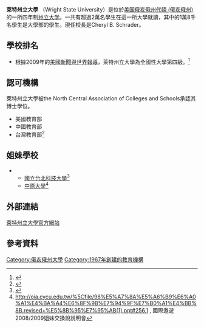 {{Infobox University
| Name =萊特州立大學
| EnglishName =Wright State University
| SealImage =ShimadaK2008-WrightStateUniv entrance-PICT2832.jpg
| SealInfo =
| Motto =
| Established =1967年
| Type =州立
| President =Cheryl B. Schrader
| Chancellor =
| Location =[[美國|美國]][[俄亥俄州|俄亥俄州]]
| Campus =
| AreaTotal =
| Department =
| Staff = 
| Faculty =
| Professor =
| Associate Professor =
| Assistant Professor =
| Lecturer =
| Student =21,894
| Undergraduate =18,786
| Postgraduate =3,108
| Adult education =
| Distance education =
| 4-year technological program =
| 2-year technological program =
| Affiliations =
| Colors = 
| Website =http://www.wright.edu/
}}

'''萊特州立大學''' （Wright State University）是位於[[美国|美国]][[俄亥俄州|俄亥俄州]][[代頓_(俄亥俄州)|代頓 (俄亥俄州)]]的一所四年制[[州立大学系统|州立大学]]。一共有超過2萬名學生在這一所大學就讀，其中的1萬8千名學生是大學部的學生。現任校長是Cheryl B. Schrader。

== 學校排名 ==
* 根據2009年的[[美國新聞與世界報導|美國新聞與世界報導]]，萊特州立大學為全國性大學第四級。<ref>{{Cite web |url=http://colleges.usnews.rankingsandreviews.com/best-colleges/dayton-oh/wright-state-9168/@@Academics_overview.html |title=存档副本 |accessdate=2009-12-27 |archive-date=2009-10-05 |archive-url=https://web.archive.org/web/20091005025906/http://colleges.usnews.rankingsandreviews.com/best-colleges/dayton-oh/wright-state-9168/@@Academics_overview.html |dead-url=no }}</ref>

== 認可機構 ==
萊特州立大學被the North Central Association of Colleges and Schools承認其博士學位。 
* 美國教育部
* 中國教育部
* 台灣教育部<ref>{{cite web |url=http://www.ustudy.org.tw/USACOLLEGE/college/OH.htm |title=存档副本 |accessdate=2009-12-04 |deadurl=yes |archiveurl=https://web.archive.org/web/20091128212026/http://www.ustudy.org.tw/USACOLLEGE/college/OH.htm |archivedate=2009-11-28 }}</ref>

== 姐妹學校 ==
* {{TWN}}
** [[國立台北科技大學|國立台北科技大學]]<ref>{{Cite web |url=http://www.rnd.ntut.edu.tw/ezfiles/5/1005/img/215/981208.doc |title=存档副本 |accessdate=2009-12-27 |archive-date=2016-03-04 |archive-url=https://web.archive.org/web/20160304065247/http://www.rnd.ntut.edu.tw/ezfiles/5/1005/img/215/981208.doc |dead-url=no }}</ref>
** [[中原大學|中原大學]]<ref>http://oia.cycu.edu.tw/%5Cfile/98%E5%A7%8A%E5%A6%B9%E6%A0%A1%E4%BA%A4%E6%8F%9B%E7%94%9F%E7%B0%A1%E4%BB%8B.revised+%E5%8B%95%E7%95%AB(1).ppt#256,1 {{Wayback|url=http://oia.cycu.edu.tw/%5Cfile/98%E5%A7%8A%E5%A6%B9%E6%A0%A1%E4%BA%A4%E6%8F%9B%E7%94%9F%E7%B0%A1%E4%BB%8B.revised+%E5%8B%95%E7%95%AB(1).ppt#256,1 |date=20110725103554 }}, 國際遨遊 2008/2009姐妹交換說說明會</ref>

== 外部連結 ==
[http://www.wright.edu/ 萊特州立大學官方網站] {{Wayback|url=http://www.wright.edu/ |date=20061229090056 }}

== 參考資料 ==
<references/>

[[Category:俄亥俄州大學|Category:俄亥俄州大學]]
[[Category:1967年創建的教育機構|Category:1967年創建的教育機構]]